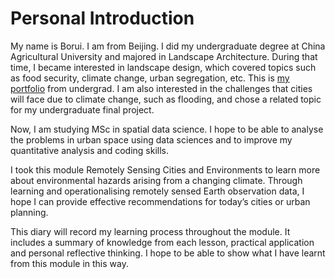 # Personal Introduction {.unnumbered}

My name is Borui. I am from Beijing. I did my undergraduate degree at China Agricultural University and majored in Landscape Architecture. During that time, I became interested in landscape design, which covered topics such as food security, climate change, urban segregation, etc. This is [my portfolio](https://issuu.com/borui-wang/docs/borui_wang_portfolio) from undergrad. I am also interested in the challenges that cities will face due to climate change, such as flooding, and chose a related topic for my undergraduate final project.

Now, I am studying MSc in spatial data science. I hope to be able to analyse the problems in urban space using data sciences and to improve my quantitative analysis and coding skills.

I took this module Remotely Sensing Cities and Environments to learn more about environmental hazards arising from a changing climate. Through learning and operationalising remotely sensed Earth observation data, I hope I can provide effective recommendations for today's cities or urban planning.

This diary will record my learning process throughout the module. It includes a summary of knowledge from each lesson, practical application and personal reflective thinking. I hope to be able to show what I have learnt from this module in this way.
